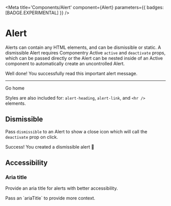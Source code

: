 

<Meta
  title='Components/Alert'
  component={Alert}
  parameters={{ badges: [BADGE.EXPERIMENTAL] }}
/>

# Alert

Alerts can contain any HTML elements, and can be dismissible or static. A dismissible
Alert requires Componentry Active `active` and `deactivate` props, which can be passed
directly or the Alert can be nested inside of an Active component to automatically create
an uncontrolled Alert.

<Canvas>
  <Story name='Alert'>
    <Alert color='primary'>
      <Text variant='h3' className='🅲AlertHeading'>
        Well done!
      </Text>
      <Text>You successfully read this important alert message.</Text>
      <hr className='my-2' />
      <Link href='#demo' className='🅲AlertLink'>
        Go home
      </Link>
    </Alert>
  </Story>
</Canvas>

Styles are also included for: `alert-heading`, `alert-link`, and `<hr />` elements.

## Dismissible

Pass `dismissible` to an Alert to show a close icon which will call the `deactivate` prop
on click.

<Active defaultActive>
  <Alert color='primary' dismissible>
    <Text variant='h3' className='🅲AlertHeading'>
      Success!
    </Text>
    <Text>You created a dismissible alert 👋</Text>
  </Alert>
</Active>

## Accessibility

### Aria title

Provide an aria title for alerts with better accessibility.

<Alert color='primary' ariaTitle='Alert provides context on setting the aria title'>
  Pass an `ariaTitle` to provide more context.
</Alert>
